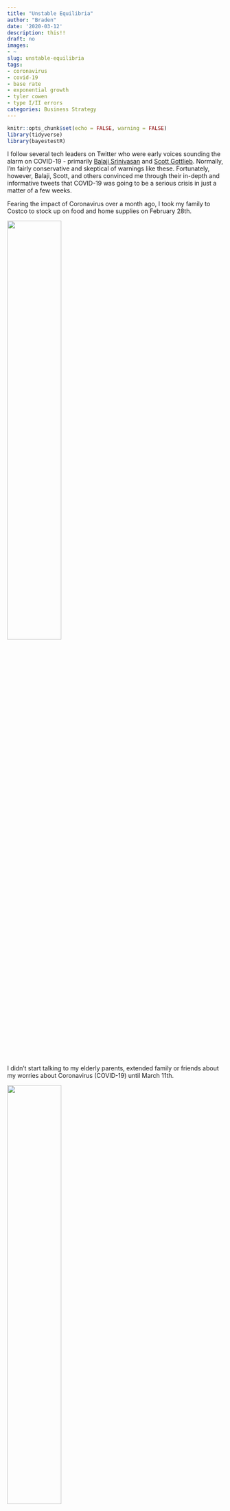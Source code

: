 ```yaml
---
title: "Unstable Equilibria"
author: "Braden"
date: '2020-03-12'
description: this!!
draft: no
images:
- ~
slug: unstable-equilibria
tags:
- coronavirus
- covid-19
- base rate
- exponential growth
- tyler cowen
- type I/II errors
categories: Business Strategy
---
```


```r
knitr::opts_chunk$set(echo = FALSE, warning = FALSE)
library(tidyverse)
library(bayestestR)
```





I follow several tech leaders on Twitter who were early voices sounding the alarm on COVID-19 - primarily [Balaji Srinivasan](https://twitter.com/balajis) and [Scott Gottlieb](https://twitter.com/ScottGottliebMD). Normally, I'm fairly conservative and skeptical of warnings like these. Fortunately, however, Balaji, Scott, and others convinced me through their in-depth and informative tweets that COVID-19 was going to be a serious crisis in just a matter of a few weeks.

Fearing the impact of Coronavirus over a month ago, I took my family to Costco to stock up on food and home supplies on February 28th.

![](/posts/2020-03-12-unstable-equilibria_files/costco.jpg){width=50%}

I didn’t start talking to my elderly parents, extended family or friends about my worries about Coronavirus (COVID-19) until March 11th.

![](/posts/2020-03-12-unstable-equilibria_files/call_home.jpg){width=50%}

On the face of it, this doesn’t add up. Why would I stock up on supplies to prepare for a possible lockdown or a run on the grocery stores (or worse) but not warn those most vulnerable at the same time? Did I act selfishly?

I struggled through the last few weeks wrestling with the optimal time to begin warning everyone. I saw four possible outcomes based on when/if I chose to warn those around me, and whether COVID-19 really did turn into a crisis worth warning anyone about:

```r
empty_theme <- theme(                              
  plot.background = element_blank(), 
  panel.grid.major = element_blank(), 
  panel.grid.minor = element_blank(), 
  panel.border = element_blank(), 
  panel.background = element_blank(),
  axis.line = element_blank(),
  axis.ticks = element_blank(),
  axis.text.y = element_text(angle = 90)
)

plot <- ggplot(NULL, aes()) +
  # fix the scale so it's always a square
  coord_fixed() +
  # set the scale to one greater than 0-10 in each direction
  # this gives us some breating room and space to add some arrows
  scale_x_continuous(expand = c(0, 0), limits = c(-1, 11),
                     breaks = c(2,8), labels=c("2" = "", "8" = "")) +
  scale_y_continuous(expand = c(0, 0), limits = c(-1,11),
                     breaks = c(2,8), labels=c("2" = "", "8" = "")) +
  # apply the empty theme
  empty_theme +
  # labels
  labs(title = "",
       x = "",
       y = "") +
  
  # create the quadrants
  geom_rect(aes(xmin=0, xmax=5, ymin=0, ymax=5), color = "black", fill = "#3c8200", alpha = .25) +
  geom_rect(aes(xmin=5, xmax=10, ymin=0, ymax=5), color = "black", fill = "#AA0000", alpha = .25) +
  geom_rect(aes(xmin=0, xmax=5, ymin=5, ymax=10), color = "black", fill = "#AA0000", alpha = .25) +
  geom_rect(aes(xmin=5, xmax=10, ymin=5, ymax=10), color = "black", fill = "#3c8200", alpha = .25) +
  
  # quadrant labels
  annotate("text", x = -.5, y = 2.5, angle = 90, label = "Don't warn") +
  annotate("text", x = -.5, y = 7.5, angle = 90, label = "Warn") +
  annotate("text", x = 2.5, y = -.5, label = "Crisis is avoided") +
  annotate("text", x = 7.5, y = -.5, label = "Crisis occurs") +
  
  # quadrant titles
  annotate("text", x = 2.5, y = 2.5, color = "#3c8200", label = "Discerning") +
  annotate("text", x = 2.5, y = 7.5, color = "#AA0000", label = "Gullible") +
  annotate("text", x = 7.5, y = 2.5, color = "#AA0000", label = "Selfish") +
  annotate("text", x = 7.5, y = 7.5, color = "#3c8200", label = "Smart")

plot
```

I didn’t want to appear gullible by warning people **-- overreacting --** about a non-existent threat, or selfish by not warning people about a crisis that I could have helped them avoid. I was weighing *the well-being of those around me* against *my own ego* - wanting to come out of this looking as good as possible and ensuring people would take me seriously in the future.

As Ian Bogost [wrote in The Atlantic](https://www.theatlantic.com/health/archive/2020/03/theres-no-shame-in-overreacting-to-the-coronavirus/608140/) last week:

>Risking overreaction means knowing, in advance, that a particular action might be extreme and carrying it out anyway. And doing so not under a cloud of nail-biting fear that you might look a fool if it turns out wrong, but in the hopes that having done so will make it turn out right. If it does, you who overreact will earn a response even worse than the shame of looking the fool: Like the heroes of Y2K, you will enjoy no response whatsoever.

## “Growthers” and “Base-raters”

Tyler Cowen [wrote for Bloomberg](https://www.bloomberg.com/opinion/articles/2020-03-03/how-fast-will-the-new-coronavirus-spread-two-sides-of-the-debate) about two camps he termed growthers and base-raters. Growthers believe in the power of exponential growth, and have therefore been more bearish on the approaching impacts of COVID-19. Growthers appear to be concentrated in tech and finance, industries for which exponential growth is an everyday occurence: “the growthers find it easy to imagine that the number of cases might overwhelm the capacity of the U.S. health care system.”

Base-raters, on the other hand, give precedence to the idea that the impacts of COVID-19 are likely to be less severe, since severe incidents like world-wide pandemics occur so rarely: “The base-raters, when assessing the likelihood of a particular scenario, start by asking how often it has happened before.” Elected officials (at least until very recently) and much of middle America appears to fall into the base-raters camp.

Many of those who were skeptical of COVID-19 and telling people to worry about the flu now are partially responsible for the vast scale of the crisis in which we find ourselves. Cowen writes:

>As for the health-care establishment, epidemiologists understand exponential growth rates very well. But many medical professionals think in terms of what are called “normal” statistical distributions. If someone visits your office with what appears to be a typical flu case, it is usually exactly that. The result is that there is not much surge capacity in America’s hospitals and public-health institutions.

## How do we avoid this in the future?

There is no way to avoid this in every case. As a society, we have to weigh the impacts of Type I errors (false positives) against Type II errors (false negatives). Where do we draw the line?

```r
# create distributions
x <- distribution_normal(n = 100, mean = 0, sd = 1)
z <- distribution_normal(n = 100, mean = 2, sd = 1)

y1 <- distribution_normal(n = 100, mean = 0, sd = 1)
y2 <- distribution_normal(n = 100, mean = 2, sd = 1)
# x <- seq(-4, 6, .1)

y1 <- as.data.frame(density(y1))
y2 <- as.data.frame(density(y2))


two_curves <- full_join(y1, y2, by = "x")

# add x distribution to plot
p <- x %>% 
  density() %>%
  as.data.frame() %>% 
  ggplot(aes(x=x, y=y)) +
  geom_line()

# add z distribution to plot
p <- p + geom_line(data = as.data.frame(density(z)), aes(x=x, y=y))

# p <- p +
#   theme(axis.line=element_blank(),
#       axis.text.x=element_blank(),
#       axis.text.y=element_blank(),
#       axis.ticks=element_blank(),
#       axis.title.x=element_blank(),
#       axis.title.y=element_blank(),
#       legend.position="none",
#       panel.background=element_blank(),
#       panel.border=element_blank(),
#       panel.grid.major=element_blank(),
#       panel.grid.minor=element_blank(),
#       plot.background=element_blank())
```

Moving forward, perhaps we should assume that the negative impacts of incorrectly predicting a global pandemic are preferable to the negative impacts of incorrectly predicting that we will avoid a global pandemic. In effect, we would need to give more credence to the growthers way of thinking, and less credence to the base-raters way of thinking - essentially saying that pandemics are more likely to happen than previously thought.

This would move our “deciding line” to the left, resulting in a higher rate of false positives but lower rate of false negatives:

```r
data <- distribution_normal(n = 100, mean = 0, sd = 1) %>%
  density() %>%
  as.data.frame() %>%
  mutate(e = lag(y, 100))

ggplot(data) +
  geom_line(aes(x=x, y=y), size=1) +
  geom_line(aes(x=x, y=e), size=1) +
  geom_vline(aes(xintercept=0), size=1) +
  geom_hline(aes(yintercept=0), size=1) +
  geom_ribbon(data = subset(data, x<0), aes(x=x, ymin=0, ymax=y), fill = "blue", alpha = .3) +
  geom_ribbon(data = subset(data, e<y & x<0), aes(x=x, ymin=0, ymax=e), fill = "light blue", alpha = .5) +
  geom_ribbon(data = subset(data, y>e & x>0), aes(x=x, ymin=e, ymax=y), fill = "pink", alpha = .3) +
  geom_ribbon(data = subset(data, e<y & x>0), aes(x=x, ymin=0, ymax=e), fill = "purple", alpha = .3) +
  geom_ribbon(data = subset(data, y<=e & x>0), aes(x=x, ymin=0, ymax=y), fill = "purple", alpha = .3) +
  geom_ribbon(data = subset(data, e>y & x>0), aes(x=x, ymin=y, ymax=e), fill = "red", alpha = .3)
```

In an increasingly globalized world with interconnected supply chains, interdependencies, and movements of people, I believe this would be prudent. As a culture, we would also need to de-stigmatize those who make dire warnings but turn out to be incorrect. In fact, those who choose to warn early may be wrong many times, but the benefits of listening to them the one time they are right makes them worth listening to.

```r
data <- distribution_normal(n = 100, mean = 0, sd = 1) %>%
  density() %>%
  as.data.frame()

original_length <- nrow(data)
step_size <- diff(data[1:2,1])
data <- rbind(data, data.frame(x = (step_size * 1:100) + max(data$x), y = 0))
data$e <- 0
data$e[seq(100,original_length+99)] <- data$y[seq(1,original_length)]

x_intercept <- -.5

ggplot(data) +
  # geom_line(aes(x=x, y=y), size=1) +
  # geom_line(aes(x=x, y=e), size=1) +
  geom_vline(aes(xintercept=x_intercept), size=1) +
  # geom_vline(aes(xintercept=.6516307)) +
  # geom_hline(aes(yintercept=0), size=1) +
  geom_ribbon(data = subset(data, x<=x_intercept), aes(x=x, ymin=0, ymax=y), fill = "blue", alpha = .3) +
  geom_ribbon(data = subset(data, e<y & x<x_intercept), aes(x=x, ymin=0, ymax=e), fill = "light blue", alpha = .5) +
  geom_ribbon(data = subset(data, y>e & x>x_intercept), aes(x=x, ymin=e, ymax=y), fill = "pink", alpha = .3) +
  geom_ribbon(data = subset(data, e<y & x>=x_intercept | x==data[306,1]), aes(x=x, ymin=0, ymax=e), fill = "purple", alpha = .3) +
  geom_ribbon(data = subset(data, y<=e & x>=x_intercept), aes(x=x, ymin=0, ymax=y), fill = "purple", alpha = .3) +
  geom_ribbon(data = subset(data, e>y & x>=x_intercept), aes(x=x, ymin=y, ymax=e), fill = "red", alpha = .3) +
  theme(axis.line=element_blank(),
      axis.text.x=element_blank(),
      axis.text.y=element_blank(),
      axis.ticks=element_blank(),
      axis.title.x=element_blank(),
      axis.title.y=element_blank(),
      legend.position="none",
      # panel.background=element_rect(fill="black"),
      panel.background=element_blank(),
      panel.border=element_blank(),
      panel.grid.major=element_blank(),
      panel.grid.minor=element_blank(),
      plot.background=element_blank())

# filter(data, y==e)
# tail(filter(data,e<=y & x>=x_intercept))
```

```r
# x <- seq(-4, 4, .01)
# y <- dnorm(x)
# xy <- as.data.frame(cbind(x,y))
# 
# x <- seq(-2, 6, .01)
# y2 <- dnorm(x2, mean=2)
# xy2 <- as.data.frame(cbind(x,y2))
# 
# all <- full_join(xy, xy2, by = "x")
# 
# 
# ggplot(all) +
#   geom_line(aes(x=x,y=y)) +
#   geom_line(aes(x=x,y=y2))
# 
# x_intercept <- 0
# 
# ggplot(all) +
#   # geom_line(aes(x=x, y=y), size=1) +
#   # geom_line(aes(x=x, y=e), size=1) +
#   # geom_vline(aes(xintercept=x_intercept), size=1) +
#   # geom_hline(aes(yintercept=0), size=1) +
#   geom_ribbon(data = subset(all, x<=x_intercept), aes(x=x, ymin=0, ymax=y), fill = "blue", alpha = .3) +
#   geom_ribbon(data = subset(all, y2<y & x<x_intercept), aes(x=x, ymin=0, ymax=y2), fill = "light blue", alpha = .5) +
#   geom_ribbon(data = subset(all, y>y2 & x>x_intercept), aes(x=x, ymin=y2, ymax=y), fill = "pink", alpha = .3) +
#   geom_ribbon(data = subset(all, y2<y & x>=x_intercept), aes(x=x, ymin=0, ymax=y2), fill = "purple", alpha = .3) +
#   geom_ribbon(data = subset(all, y<=y2 & x>=x_intercept), aes(x=x, ymin=0, ymax=y), fill = "purple", alpha = .3) +
#   geom_ribbon(data = subset(all, y2>y & x>=x_intercept), aes(x=x, ymin=y, ymax=y2), fill = "red", alpha = .3) +
#   theme(axis.line=element_blank(),
#       axis.text.x=element_blank(),
#       axis.text.y=element_blank(),
#       axis.ticks=element_blank(),
#       axis.title.x=element_blank(),
#       axis.title.y=element_blank(),
#       legend.position="none",
#       # panel.background=element_rect(fill="black"),
#       panel.background=element_blank(),
#       panel.border=element_blank(),
#       panel.grid.major=element_blank(),
#       panel.grid.minor=element_blank(),
#       plot.background=element_blank())
```


```r
foo <- distribution_normal(n = 100, mean = 0, sd = 1) %>%
  density() %>%
  as.data.frame()

foo2 <- distribution_normal(n = 100, mean = 2, sd = 2) %>%
  density() %>%
  as.data.frame()

all_foo <- cbind(foo, foo2)

colnames(all_foo) <- c('x1', 'y1', 'x2', 'y2')

ggplot(all_foo) +
  geom_line(aes(x=x1, y=y1)) +
  geom_line(aes(x=x2,y=y2)) +
  geom_ribbon(aes(x=0, ymin=y2, ymax=y1))
```

```r
sigma <- 1
mean <- 0

sigma_2 <- 1
mean_2 <- 1

foo <- data.frame(seq(-10,10,.001))

colnames(foo) <- "x"

foo <- foo %>%
  mutate(y = 1/(sigma*sqrt(2*pi))*exp(-((x-mean)^2/(2*sigma^2))),
         y2 = 1/(sigma_2*sqrt(2*pi))*exp(-((x-mean_2)^2/(2*sigma_2^2)))
         )

ggplot(foo) +
  geom_vline(aes(xintercept=0), size=1) +
  geom_line(aes(x=x, y=y)) +
  geom_line(aes(x=x, y=y2)) +
  geom_ribbon(data=subset(foo, y>y2 & x <  0), aes(x=x, ymin=y2, ymax=y), fill = "blue", alpha = .3) +
  geom_ribbon(data = subset(foo, y2<y & x< 0), aes(x=x, ymin=0, ymax=y2), fill = "light blue", alpha = .5) +
  geom_ribbon(data = subset(foo, y>y2 & x> 0), aes(x=x, ymin=y2, ymax=y), fill = "pink", alpha = .3) +
  geom_ribbon(data = subset(foo, y2<y & x>=0), aes(x=x, ymin=0, ymax=y2), fill = "purple", alpha = .3) +
  geom_ribbon(data = subset(foo, y<=y2 & x>0), aes(x=x, ymin=0, ymax=y), fill = "purple", alpha = .3) +
  geom_ribbon(data = subset(foo, y2>y & x>=x_intercept), aes(x=x, ymin=y, ymax=y2), fill = "red", alpha = .3) +
  xlim(-5,5)
```








